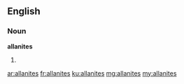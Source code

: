 ==English==

===Noun===
'''allanites'''

# {{plural of|allanite}}

[[ar:allanites]]
[[fr:allanites]]
[[ku:allanites]]
[[mg:allanites]]
[[my:allanites]]